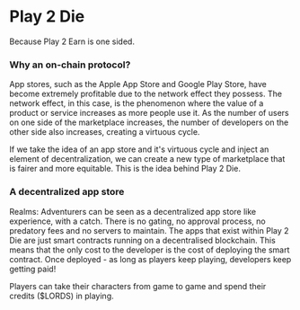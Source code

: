 # Play 2 Die

Because Play 2 Earn is one sided.

### Why an on-chain protocol?

App stores, such as the Apple App Store and Google Play Store, have become extremely profitable due to the network effect they possess. The network effect, in this case, is the phenomenon where the value of a product or service increases as more people use it. As the number of users on one side of the marketplace increases, the number of developers on the other side also increases, creating a virtuous cycle.

If we take the idea of an app store and it's virtuous cycle and inject an element of decentralization, we can create a new type of marketplace that is fairer and more equitable. This is the idea behind Play 2 Die.

### A decentralized app store

Realms: Adventurers can be seen as a decentralized app store like experience, with a catch. There is no gating, no approval process, no predatory fees and no servers to maintain. The apps that exist within Play 2 Die are just smart contracts running on a decentralised blockchain. This means that the only cost to the developer is the cost of deploying the smart contract. Once deployed - as long as players keep playing, developers keep getting paid!

Players can take their characters from game to game and spend their credits ($LORDS) in playing.
